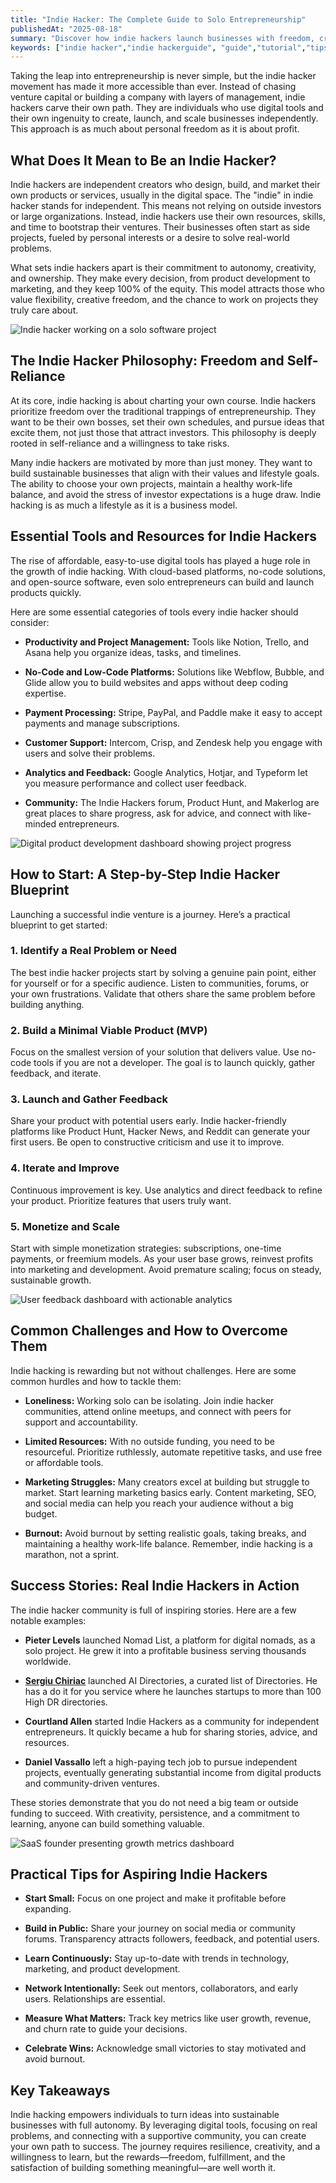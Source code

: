 ```yaml
---
title: "Indie Hacker: The Complete Guide to Solo Entrepreneurship"
publishedAt: "2025-08-18"
summary: "Discover how indie hackers launch businesses with freedom, creativity, and profit. Learn the strategies, tools, and community insights to get started."
keywords: ["indie hacker","indie hackerguide", "guide","tutorial","tips","best practices"]
---
```


Taking the leap into entrepreneurship is never simple, but the indie hacker movement has made it more accessible than ever. Instead of chasing venture capital or building a company with layers of management, indie hackers carve their own path. They are individuals who use digital tools and their own ingenuity to create, launch, and scale businesses independently. This approach is as much about personal freedom as it is about profit.

## What Does It Mean to Be an Indie Hacker?

Indie hackers are independent creators who design, build, and market their own products or services, usually in the digital space. The "indie" in indie hacker stands for independent. This means not relying on outside investors or large organizations. Instead, indie hackers use their own resources, skills, and time to bootstrap their ventures. Their businesses often start as side projects, fueled by personal interests or a desire to solve real-world problems.

What sets indie hackers apart is their commitment to autonomy, creativity, and ownership. They make every decision, from product development to marketing, and they keep 100% of the equity. This model attracts those who value flexibility, creative freedom, and the chance to work on projects they truly care about.

![Indie hacker working on a solo software project](https://cdn.aidirectori.es/ai-tools/frames/0_G0OnImD4mYeWFaBq.jpg?auto=format&fit=crop&w=800&q=80)

## The Indie Hacker Philosophy: Freedom and Self-Reliance

At its core, indie hacking is about charting your own course. Indie hackers prioritize freedom over the traditional trappings of entrepreneurship. They want to be their own bosses, set their own schedules, and pursue ideas that excite them, not just those that attract investors. This philosophy is deeply rooted in self-reliance and a willingness to take risks.

Many indie hackers are motivated by more than just money. They want to build sustainable businesses that align with their values and lifestyle goals. The ability to choose your own projects, maintain a healthy work-life balance, and avoid the stress of investor expectations is a huge draw. Indie hacking is as much a lifestyle as it is a business model.

## Essential Tools and Resources for Indie Hackers

The rise of affordable, easy-to-use digital tools has played a huge role in the growth of indie hacking. With cloud-based platforms, no-code solutions, and open-source software, even solo entrepreneurs can build and launch products quickly.

Here are some essential categories of tools every indie hacker should consider:

- **Productivity and Project Management:** Tools like Notion, Trello, and Asana help you organize ideas, tasks, and timelines.

- **No-Code and Low-Code Platforms:** Solutions like Webflow, Bubble, and Glide allow you to build websites and apps without deep coding expertise.

- **Payment Processing:** Stripe, PayPal, and Paddle make it easy to accept payments and manage subscriptions.

- **Customer Support:** Intercom, Crisp, and Zendesk help you engage with users and solve their problems.

- **Analytics and Feedback:** Google Analytics, Hotjar, and Typeform let you measure performance and collect user feedback.

- **Community:** The Indie Hackers forum, Product Hunt, and Makerlog are great places to share progress, ask for advice, and connect with like-minded entrepreneurs.

![Digital product development dashboard showing project progress](https://images.unsplash.com/photo-1504384308090-c894fdcc538d?auto=format&fit=crop&w=800&q=80)

## How to Start: A Step-by-Step Indie Hacker Blueprint

Launching a successful indie venture is a journey. Here’s a practical blueprint to get started:

### 1. Identify a Real Problem or Need

The best indie hacker projects start by solving a genuine pain point, either for yourself or for a specific audience. Listen to communities, forums, or your own frustrations. Validate that others share the same problem before building anything.

### 2. Build a Minimal Viable Product (MVP)

Focus on the smallest version of your solution that delivers value. Use no-code tools if you are not a developer. The goal is to launch quickly, gather feedback, and iterate.

### 3. Launch and Gather Feedback

Share your product with potential users early. Indie hacker-friendly platforms like Product Hunt, Hacker News, and Reddit can generate your first users. Be open to constructive criticism and use it to improve.

### 4. Iterate and Improve

Continuous improvement is key. Use analytics and direct feedback to refine your product. Prioritize features that users truly want.

### 5. Monetize and Scale

Start with simple monetization strategies: subscriptions, one-time payments, or freemium models. As your user base grows, reinvest profits into marketing and development. Avoid premature scaling; focus on steady, sustainable growth.

![User feedback dashboard with actionable analytics](https://images.unsplash.com/photo-1461749280684-dccba630e2f6?auto=format&fit=crop&w=800&q=80)

## Common Challenges and How to Overcome Them

Indie hacking is rewarding but not without challenges. Here are some common hurdles and how to tackle them:

- **Loneliness:** Working solo can be isolating. Join indie hacker communities, attend online meetups, and connect with peers for support and accountability.

- **Limited Resources:** With no outside funding, you need to be resourceful. Prioritize ruthlessly, automate repetitive tasks, and use free or affordable tools.

- **Marketing Struggles:** Many creators excel at building but struggle to market. Start learning marketing basics early. Content marketing, SEO, and social media can help you reach your audience without a big budget.

- **Burnout:** Avoid burnout by setting realistic goals, taking breaks, and maintaining a healthy work-life balance. Remember, indie hacking is a marathon, not a sprint.

## Success Stories: Real Indie Hackers in Action

The indie hacker community is full of inspiring stories. Here are a few notable examples:

- **Pieter Levels** launched Nomad List, a platform for digital nomads, as a solo project. He grew it into a profitable business serving thousands worldwide.

- **[Sergiu Chiriac](/)**  launched AI Directories, a curated list of Directories. He has a do it for you service where he launches startups to more than 100 High DR directories.

- **Courtland Allen** started Indie Hackers as a community for independent entrepreneurs. It quickly became a hub for sharing stories, advice, and resources.

- **Daniel Vassallo** left a high-paying tech job to pursue independent projects, eventually generating substantial income from digital products and community-driven ventures.

These stories demonstrate that you do not need a big team or outside funding to succeed. With creativity, persistence, and a commitment to learning, anyone can build something valuable.

![SaaS founder presenting growth metrics dashboard](https://cdn.aidirectori.es/ai-tools/frames/early-stage-startup-dashboard-example.png?auto=format&fit=crop&w=800&q=80)

## Practical Tips for Aspiring Indie Hackers

- **Start Small:** Focus on one project and make it profitable before expanding.

- **Build in Public:** Share your journey on social media or community forums. Transparency attracts followers, feedback, and potential users.

- **Learn Continuously:** Stay up-to-date with trends in technology, marketing, and product development.

- **Network Intentionally:** Seek out mentors, collaborators, and early users. Relationships are essential.

- **Measure What Matters:** Track key metrics like user growth, revenue, and churn rate to guide your decisions.

- **Celebrate Wins:** Acknowledge small victories to stay motivated and avoid burnout.

## Key Takeaways

Indie hacking empowers individuals to turn ideas into sustainable businesses with full autonomy. By leveraging digital tools, focusing on real problems, and connecting with a supportive community, you can create your own path to success. The journey requires resilience, creativity, and a willingness to learn, but the rewards—freedom, fulfillment, and the satisfaction of building something meaningful—are well worth it.

